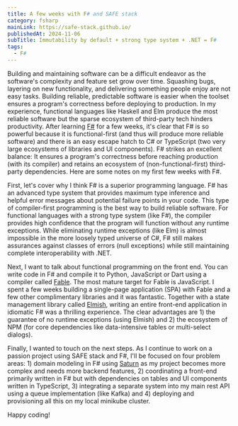 ```yaml
---
title: A few weeks with F# and SAFE stack
category: fsharp
mainLink: https://safe-stack.github.io/
publishedAt: 2024-11-06
subTitle: Immutability by default + strong type system + .NET = F#
tags:
  - F#
---
```


Building and maintaining software can be a difficult endeavor as the software's complexity and feature set grow over time. Squashing bugs, layering on new functionality, and delivering something people enjoy are not easy tasks. Building reliable, predictable software is easier when the toolset ensures a program's correctness before deploying to production. In my experience, functional languages like Haskell and Elm produce the most reliable software but the sparse ecosystem of third-party tech hinders productivity. After learning [F#](https://fsharp.org/) for a few weeks, it's clear that F# is so powerful because it is functional-first (and thus will produce more reliable software) and there is an easy escape hatch to C# or TypeScript (two very large ecosystems of libraries and UI components). F# strikes an excellent balance: It ensures a program's correctness before reaching production (with its compiler) and retains an ecosystem of (non-functional-first) third-party dependencies. Here are some notes on my first few weeks with F#.

First, let's cover why I think F# is a superior programming language. F# has an advanced type system that provides maximum type inference and helpful error messages about potential failure points in your code. This type of compiler-first programming is the best way to build reliable software. For functional languages with a strong type system (like F#), the compiler provides high confidence that the program will function without any runtime exceptions. While eliminating runtime exceptions (like Elm) is almost impossible in the more loosely typed universe of C#, F# still makes assurances against classes of errors (null exceptions) while still maintaining complete interoperability with .NET. 

Next, I want to talk about functional programming on the front end. You can write code in F# and compile it to Python, JavaScript or Dart using a compiler called [Fable](https://fable.io). The most mature target for Fable is JavaScript. I spent a few weeks building a single-page application (SPA) with Fable and a few other complimentary libraries and it was fantastic. Together with a state management library called [Elmish](https://github.com/elmish/elmish), writing an entire front-end application in idiomatic F# was a thrilling experience. The clear advantages are 1) the guarantee of no runtime exceptions (using Elmish) and 2) the ecosystem of NPM (for core dependencies like data-intensive tables or multi-select dialogs).

Finally, I wanted to touch on the next steps. As I continue to work on a passion project using SAFE stack and F#, I'll be focused on four problem areas: 1) domain modeling in F# using [Saturn](https://saturnframework.org/) as my project becomes more complex and needs more backend features, 2) coordinating a front-end primarily written in F# but with dependencies on tables and UI components written in TypeScript, 3) integrating a separate system into my main rest API using a queue implementation (like Kafka) and 4) deploying and provisioning all this on my local minikube cluster.

Happy coding!